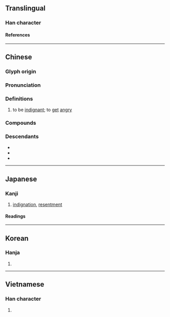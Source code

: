 {{also|愤}}
{{character info}}
{{character info|0x2F8AD}}
==Translingual==

===Han character===
{{Han char|rn=61|rad=心|as=12|sn=15|four=94086|canj=PJTC|ids=⿰忄賁}}

====References====
{{Han ref|kx=0403.190|dkj=11239|dj=0743.210|hdz=42352.110|uh=61A4}}
{{Han ref|uh=2F8AD}}

----

==Chinese==
{{zh-forms|s=愤|alt=忿-phonetic loan character and 2nd round simp.}}

===Glyph origin===
{{Han etym}}

===Pronunciation===
{{zh-pron
|m=fèn
|m-s=
|c=fan5
|c-t=
|g=
|h=pfs=fun
|j=
|mb=
|md=hūng
|mn=hùn/qz:hǔn/xm:hūn/zz:hún
|mn-t=
|w=
|x=
|mc=y
|oc=y
|cat=v
}}

===Definitions===
{{zh-hanzi}}

# to be [[indignant]]; to [[get]] [[angry]]

===Compounds===
{{zh-der|不憤|人神共憤|人神同憤|公憤|嗟憤|孤憤|幽憤|怨憤|恚憤|悒憤|悱憤|悲憤|悲憤填膺|悲憤詩|感憤|慨憤|愾憤|憂憤|憤不顧身|憤世|憤世嫉俗|憤世嫉邪|憤切|憤嫉|憤心|憤怒|憤怒痙攣|憤恚|憤恨|憤恨不平|憤悱|憤惋|憤慨|憤愾|憤憤|憤憤不平|憤懣|憤氣填膺|憤激|憤然|憤盈|憤薄|攄憤|民憤|氣不憤|氣憤|氣憤填膺|氣憤憤|氣憤難平|洩憤|激憤|狡憤|疾世憤俗|發憤|發憤努力|發憤向上|發憤圖強|發憤忘食|羞憤|群情激憤|義憤|義憤填胸|義憤填膺}}

===Descendants===
* {{desc|th|ฟุน|bor=1}}
* {{desc|tts|ฟุน|bor=1}}
* {{desc|lo|ຟຸນ|bor=1}}

----

==Japanese==

===Kanji===
{{ja-kanji|grade=c|rs=心12}}

# [[indignation]], [[resentment]]

====Readings====
{{ja-readings
|goon=ぶん
|kanon=ふん
|kun=いきどお-る, いきどお-り
}}

----

==Korean==

===Hanja===
{{ko-hanja|분}}

# {{rfdef|ko|sort=心12}}

----

==Vietnamese==

===Han character===
{{vi-readings|rs=心12|reading=phẫn}}

# {{rfdef|vi|sort=心12}}